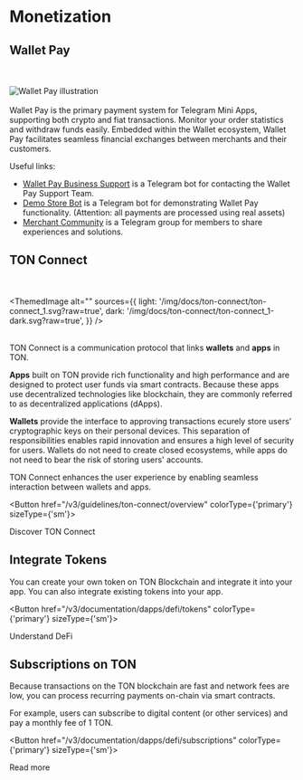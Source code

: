 

# Monetization


## Wallet Pay
<br></br>
<img src="https://storage.googleapis.com/ton-strapi/reason_Card5_19eeac1401/reason_Card5_19eeac1401.png" alt="Wallet Pay illustration"/>
<br></br>
Wallet Pay is the primary payment system for Telegram Mini Apps, supporting both crypto and fiat transactions. Monitor your order statistics and withdraw funds easily.
Embedded within the Wallet ecosystem, Wallet Pay facilitates seamless financial exchanges between merchants and their customers.

Useful links:
- [Wallet Pay Business Support](https://t.me/WalletPay_supportbot) is a Telegram bot for contacting the Wallet Pay Support Team.
- [Demo Store Bot](https://t.me/PineAppleDemoWPStoreBot) is a Telegram bot for demonstrating Wallet Pay functionality. (Attention: all payments are processed using real assets)
- [Merchant Community](https://t.me/+6TReWBEyZxI5Njli) is a Telegram group for members to share experiences and solutions.



## TON Connect

<br></br>
<ThemedImage
  alt=""
  sources={{
    light: '/img/docs/ton-connect/ton-connect_1.svg?raw=true',
    dark: '/img/docs/ton-connect/ton-connect_1-dark.svg?raw=true',
  }}
/>
<br></br>

TON Connect is a communication protocol that links **wallets** and **apps** in TON.

**Apps** built on TON provide rich functionality and high performance and are designed to protect user funds via smart contracts. Because these apps use decentralized technologies like blockchain, they are commonly referred to as decentralized applications (dApps).

**Wallets** provide the interface to approving transactions ecurely store users’ cryptographic keys on their personal devices. This separation of responsibilities enables rapid innovation and ensures a high level of security for users. Wallets do not need to create closed ecosystems, while apps do not need to bear the risk of storing users' accounts.

TON Connect enhances the user experience by enabling seamless interaction between wallets and apps.


<Button href="/v3/guidelines/ton-connect/overview" colorType={'primary'} sizeType={'sm'}>

Discover TON Connect

</Button>


## Integrate Tokens

You can create your own token on TON Blockchain and integrate it into your app. You can also integrate existing tokens into your app.


<Button href="/v3/documentation/dapps/defi/tokens" colorType={'primary'} sizeType={'sm'}>

Understand DeFi

</Button>


## Subscriptions on TON

Because transactions on the TON blockchain are fast and network fees are low, you can process recurring payments on-chain via smart contracts.

For example, users can subscribe to digital content (or other services) and pay a monthly fee of 1 TON.



<Button href="/v3/documentation/dapps/defi/subscriptions" colorType={'primary'} sizeType={'sm'}>

Read more

</Button>

